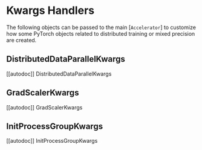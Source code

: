 <!--Copyright 2021 The HuggingFace Team. All rights reserved.

Licensed under the Apache License, Version 2.0 (the "License"); you may not use this file except in compliance with
the License. You may obtain a copy of the License at

http://www.apache.org/licenses/LICENSE-2.0

Unless required by applicable law or agreed to in writing, software distributed under the License is distributed on
an "AS IS" BASIS, WITHOUT WARRANTIES OR CONDITIONS OF ANY KIND, either express or implied. See the License for the
specific language governing permissions and limitations under the License.
-->

# Kwargs Handlers

The following objects can be passed to the main [`Accelerator`] to customize how some PyTorch objects
related to distributed training or mixed precision are created.


## DistributedDataParallelKwargs

[[autodoc]] DistributedDataParallelKwargs

## GradScalerKwargs

[[autodoc]] GradScalerKwargs

## InitProcessGroupKwargs

[[autodoc]] InitProcessGroupKwargs
